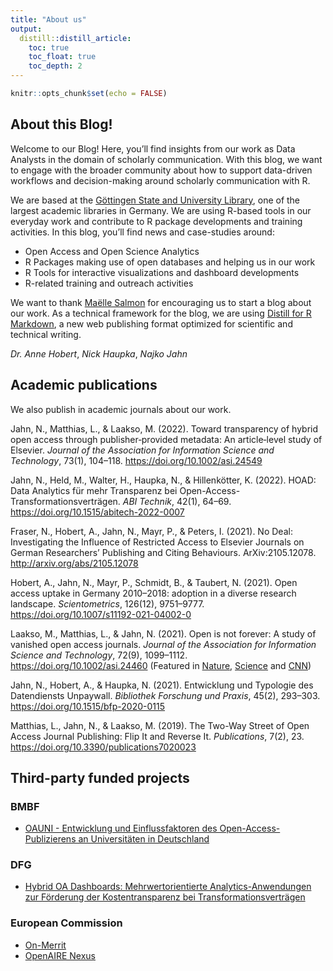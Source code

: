 ```yaml
---
title: "About us"
output:
  distill::distill_article:
    toc: true
    toc_float: true
    toc_depth: 2
---
```


```r
knitr::opts_chunk$set(echo = FALSE)
```

## About this Blog!

Welcome to our Blog! Here, you'll find insights from our work as Data Analysts in the domain of scholarly communication. With this blog, we want to engage with the broader community about how to support data-driven workflows and decision-making around scholarly communication with R.

We are based at the [Göttingen State and University Library](https://www.sub.uni-goettingen.de/en/news/), one of the largest academic libraries in Germany. We are using R-based tools in our everyday work and contribute to R package developments and training activities. In this blog, you'll find news and case-studies around:

- Open Access and Open Science Analytics
- R Packages making use of open databases and helping us in our work
- R Tools for interactive visualizations and dashboard developments
- R-related training and outreach activities 

We want to thank [Maëlle Salmon](https://masalmon.eu/) for encouraging us to start a blog about our work. As a technical framework for the blog, we are using [Distill for R Markdown](https://rstudio.github.io/distill/), a new web publishing format optimized for scientific and technical writing. 

*Dr. Anne Hobert*, *Nick Haupka*, *Najko Jahn*

## Academic publications

We also publish in academic journals about our work.

Jahn, N., Matthias, L., & Laakso, M. (2022). Toward transparency of
hybrid open access through publisher‐provided metadata: An article‐level
study of Elsevier. *Journal of the Association for Information Science
and Technology*, 73(1), 104--118. <https://doi.org/10.1002/asi.24549>

Jahn, N., Held, M., Walter, H., Haupka, N., & Hillenkötter, K. (2022).
HOAD: Data Analytics für mehr Transparenz bei
Open-Access-Transformationsverträgen. *ABI Technik*, 42(1), 64--69.
<https://doi.org/10.1515/abitech-2022-0007>

Fraser, N., Hobert, A., Jahn, N., Mayr, P., & Peters, I. (2021). No
Deal: Investigating the Influence of Restricted Access to Elsevier
Journals on German Researchers' Publishing and Citing Behaviours.
ArXiv:2105.12078. <http://arxiv.org/abs/2105.12078>

Hobert, A., Jahn, N., Mayr, P., Schmidt, B., & Taubert, N. (2021). Open
access uptake in Germany 2010--2018: adoption in a diverse research
landscape. *Scientometrics*, 126(12), 9751--9777.
<https://doi.org/10.1007/s11192-021-04002-0>

Laakso, M., Matthias, L., & Jahn, N. (2021). Open is not forever: A
study of vanished open access journals. *Journal of the Association for
Information Science and Technology*, 72(9), 1099--1112.
<https://doi.org/10.1002/asi.24460> (Featured in [Nature](https://www.nature.com/articles/d41586-020-02610-z), [Science](https://doi.org/10.1126/science.abe6998) and [CNN](https://edition.cnn.com/2020/09/15/us/vanished-open-access-journals-trnd-scn/index.html))

Jahn, N., Hobert, A., & Haupka, N. (2021). Entwicklung und Typologie des
Datendiensts Unpaywall. *Bibliothek Forschung und Praxis*, 45(2),
293--303. <https://doi.org/10.1515/bfp-2020-0115>

Matthias, L., Jahn, N., & Laakso, M. (2019). The Two-Way Street of Open
Access Journal Publishing: Flip It and Reverse It. *Publications*, 7(2),
23. <https://doi.org/10.3390/publications7020023>

## Third-party funded projects

### BMBF 

- [OAUNI - Entwicklung und Einflussfaktoren des Open-Access-Publizierens an Universitäten in Deutschland](https://www.sub.uni-goettingen.de/projekte-forschung/projektdetails/projekt/oauni/)

### DFG

- [Hybrid OA Dashboards: Mehrwertorientierte Analytics-Anwendungen zur Förderung der Kostentransparenz bei Transformationsverträgen](https://www.sub.uni-goettingen.de/projekte-forschung/projektdetails/projekt/hybrid-oa-dashboards/)

### European Commission

- [On-Merrit](https://on-merrit.eu/)
- [OpenAIRE Nexus](https://www.openaire.eu/openaire-nexus-project)